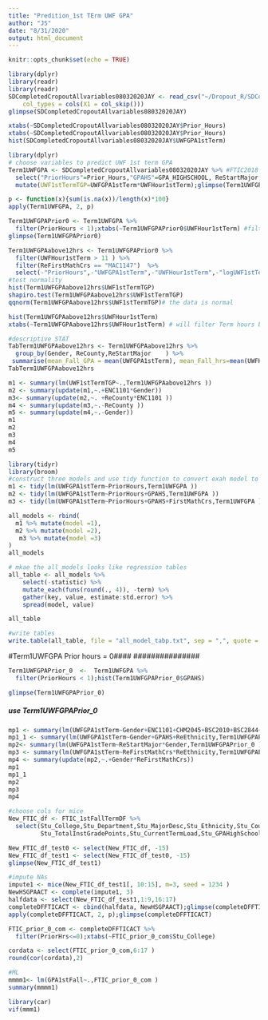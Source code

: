 ---
title: "Predition_1st TErm UWF GPA"
author: "JS"
date: "8/31/2020"
output: html_document
---

```{r setup, include=FALSE}
knitr::opts_chunk$set(echo = TRUE)
```

```{r}
library(dplyr)
library(readr)
library(readr)
SDCompletedCropoutAllvariables08032020JAY <- read_csv("~/Dropout_R/SDCompletedCropoutAllvariables08032020JAY.txt", 
    col_types = cols(X1 = col_skip()))
glimpse(SDCompletedCropoutAllvariables08032020JAY)
```
```{r}
xtabs(~SDCompletedCropoutAllvariables08032020JAY$Prior_Hours)
xtabs(~SDCompletedCropoutAllvariables08032020JAY$Prior_Hours)
hist(SDCompletedCropoutAllvariables08032020JAY$UWFGPA1stTerm)
```

```{r}
library(dplyr)
# choose variables to predict UWF 1st term GPA
Term1UWFGPA <- SDCompletedCropoutAllvariables08032020JAY %>% #FTIC2018 and 2019 HMCSE
  select("PriorHours"=Prior_Hours,"GPAHS"=GPA_HIGHSCHOOL, ReStartMajor,Gender,ReEthnicity,ReCounty ,ReFirstMathCrs,UWFGPA1stTerm, UWFHour1stTerm,,ENC1101,CHM2045,BSC2010,BSC2844,PSY2012) %>% 
  mutate(UWF1stTermTGP=UWFGPA1stTerm*UWFHour1stTerm);glimpse(Term1UWFGPA)#,FirstTermCRSs,UWFHour1stTerm
```
```{r}
p <- function(x){sum(is.na(x))/length(x)*100}
apply(Term1UWFGPA, 2, p)
```
```{r}
Term1UWFGPAPrior0 <- Term1UWFGPA %>% 
  filter(PriorHours < 1);xtabs(~Term1UWFGPAPrior0$UWFHour1stTerm) #filter UWF Hours above 12
glimpse(Term1UWFGPAPrior0)
```

```{r}
Term1UWFGPAabove12hrs <- Term1UWFGPAPrior0 %>% 
  filter(UWFHour1stTerm > 11 ) %>% 
  filter(ReFirstMathCrs == "MAC1147")  %>% 
  select(-"PriorHours",-"UWFGPA1stTerm",-"UWFHour1stTerm",-"logUWF1stTermTGP",-"ReFirstMathCrs");glimpse(Term1UWFGPAabove12hrs)
#test normality
hist(Term1UWFGPAabove12hrs$UWF1stTermTGP) 
shapiro.test(Term1UWFGPAabove12hrs$UWF1stTermTGP) 
qqnorm(Term1UWFGPAabove12hrs$UWF1stTermTGP)# the data is normal

```
```{r}
hist(Term1UWFGPAabove12hrs$UWFHour1stTerm)
xtabs(~Term1UWFGPAabove12hrs$UWFHour1stTerm) # will filter Term hours between 12 to 15
```
```{r}
#descriptive STAT
TabTerm1UWFGPAabove12hrs <- Term1UWFGPAabove12hrs %>% 
  group_by(Gender, ReCounty,ReStartMajor    ) %>% 
 summarise(mean_Fall_GPA = mean(UWFGPA1stTerm), mean_Fall_hrs=mean(UWFHour1stTerm),count=n())
TabTerm1UWFGPAabove12hrs
```

```{r}
m1 <- summary(lm(UWF1stTermTGP~.,Term1UWFGPAabove12hrs ))
m2 <- summary(update(m1,~.+ENC1101*Gender))
m3<- summary(update(m2,~. +ReCounty*ENC1101 ))
m4 <- summary(update(m3,~.-ReCounty ))
m5 <- summary(update(m4,~.-Gender))
m1
m2
m3
m4
m5
```

```{r}
library(tidyr)
library(broom)
#construct three models and use tidy function to convert exah model to a data frame
m1 <- tidy(lm(UWFGPA1stTerm~PriorHours,Term1UWFGPA ))
m2 <- tidy(lm(UWFGPA1stTerm~PriorHours+GPAHS,Term1UWFGPA ))
m3 <- tidy(lm(UWFGPA1stTerm~PriorHours+GPAHS+FirstMathCrs,Term1UWFGPA ))

```

```{r}

all_models <- rbind(
  m1 %>% mutate(model =1),
  m2 %>% mutate(model =2),
   m3 %>% mutate(model =3)
)
all_models
```
```{r}
# mkae the all_models looks like regression tables
all_table <- all_models %>%
    select(-statistic) %>%
    mutate_each(funs(round(., 4)), -term) %>% 
    gather(key, value, estimate:std.error) %>%
    spread(model, value) 

all_table
```
```{r}
#write tables
write.table(all_table, file = "all_model_tabp.txt", sep = ",", quote = FALSE, row.names = F)
```
################
#Term1UWFGPA Prior hours = 0####
###############
```{r}
Term1UWFGPAPrior_0  <-  Term1UWFGPA %>% 
  filter(PriorHours < 1);hist(Term1UWFGPAPrior_0$GPAHS)


```
```{r}
glimpse(Term1UWFGPAPrior_0)
```

###############################
##### use Term1UWFGPAPrior_0###
###############################
```{r}
mp1 <- summary(lm(UWFGPA1stTerm~Gender+ENC1101+CHM2045+BSC2010+BSC2844+PSY2012+ReFirstMathCrs,Term1UWFGPAPrior_0 ))
mp1_1 <- summary(lm(UWFGPA1stTerm~Gender+GPAHS+ReEthnicity,Term1UWFGPAPrior_0))
mp2<- summary(lm(UWFGPA1stTerm~ReStartMajor*Gender,Term1UWFGPAPrior_0 ))
mp3 <- summary(lm(UWFGPA1stTerm~ReFirstMathCrs*ReEthnicity,Term1UWFGPAPrior_0 ))
mp4 <- summary(update(mp2,~.+Gender*ReFirstMathCrs))
mp1
mp1_1
mp2
mp3
mp4
```
```{r}
#choose cols for mice
New_FTIC_df <- FTIC_1stFallTermDF %>% 
  select(Stu_College,Stu_Department,Stu_MajorDesc,Stu_Ethnicity,Stu_County,PriorHrs,"UWFPriorHrs" = Stu_TotalInstHours,"UWFPriorTGP"=
         Stu_TotalInstGradePoints,Stu_CurrentTermLoad,Stu_GPAHighSchool,contains("ACT"),51:52 );glimpse(New_FTIC_df)

New_FTIC_df_test0 <- select(New_FTIC_df, -15)
New_FTIC_df_test1 <- select(New_FTIC_df_test0, -15)
glimpse(New_FTIC_df_test1)

#impute NAs
impute1 <- mice(New_FTIC_df_test1[, 10:15], m=3, seed = 1234 ) 
NewHSGPAACT <- complete(impute1, 3)
halfdata <- select(New_FTIC_df_test1,1:9,16:17)
completeDFFTICACT <- cbind(halfdata, NewHSGPAACT);glimpse(completeDFFTICACT)
apply(completeDFFTICACT, 2, p);glimpse(completeDFFTICACT)
```


```{r}
FTIC_prior_0_com <- completeDFFTICACT %>% 
  filter(PriorHrs<=0);xtabs(~FTIC_prior_0_com$Stu_College)
```
```{r}
cordata <- select(FTIC_prior_0_com,6:17 )
round(cor(cordata),2)
```

```{r}
#ML
mmmm1<- lm(GPA1stFall~.,FTIC_prior_0_com )
summary(mmmm1)
```
```{r}
library(car)
vif(mmm1)
```

